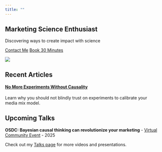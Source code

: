 ```yaml
---
title: ""
---
```


::: {.home-content}
::: {.hero-section}
::: {.tagline}
:::

## Marketing Science Enthusiast
Discovering ways to create impact with science

::: {.hero-buttons}
[Contact Me](mailto:carlos.trujillo.agostini@gmail.com){.btn .btn-primary}
[Book 30 Minutes](https://calendar.app.google/z5LrWvnDCZermoQa9){.btn .btn-outline-primary target="_blank"}
:::

::: {.decorative-dots}
<!-- Decorative dots will be styled with CSS -->
:::
:::

::: {.profile-container}
![](images/profile.jpg){.profile-photo}
:::
:::

## Recent Articles

:::: {.grid}

::: {.g-col-6}
#### [No More Experiments Without Causality](articles/nomore_experiments_without_causality/nomore_experiments_without_causality.html)
Learn why you should not blindly trust on experiments to calibrate your media mix model.
:::

::::

## Upcoming Talks

**OSDC: Bayesian causal thinking can revolutionize your marketing** - [Virtual Community Event](https://odsc.com/blog/speaker/carlos-trujillo/) - 2025

Check out my [Talks page](talks.qmd) for more videos and presentations. 